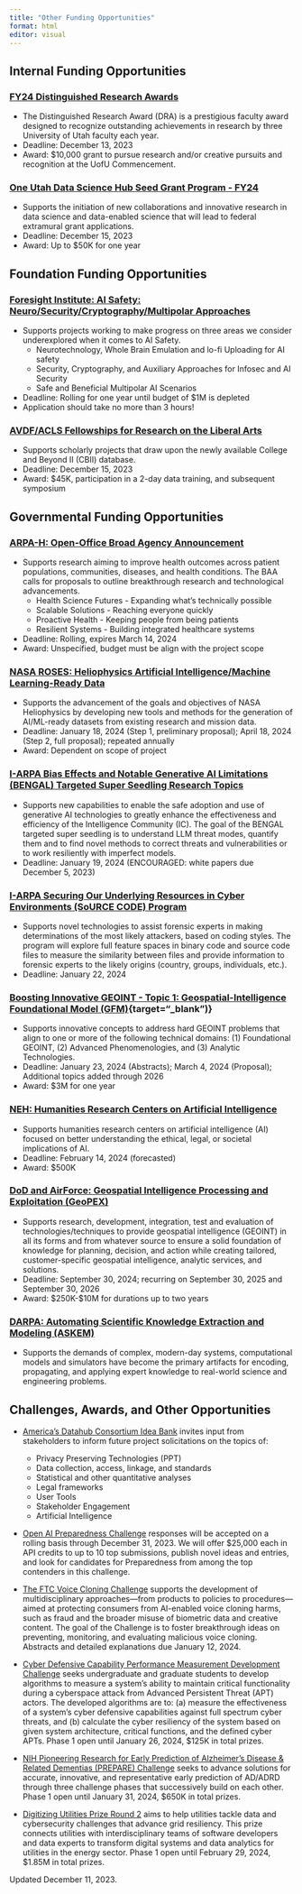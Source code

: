```yaml
---
title: "Other Funding Opportunities"
format: html
editor: visual
---
```


```{=html}
<!-- ### [](){target="_blank"}
* S
* Deadline: 
* Award: $ for durations up to  years -->
```
## Internal Funding Opportunities

### [FY24 Distinguished Research Awards](https://utah.infoready4.com/#freeformCompetitionDetail/1912040){target="_blank"}
-   The Distinguished Research Award (DRA) is a prestigious faculty award designed to recognize outstanding achievements in research by three University of Utah faculty each year.
-   Deadline: December 13, 2023
-   Award: \$10,000 grant to pursue research and/or creative pursuits and recognition at the UofU Commencement.

### [One Utah Data Science Hub Seed Grant Program - FY24](https://utah.infoready4.com/#freeformCompetitionDetail/1913850){target="_blank"}
-   Supports the initiation of new collaborations and innovative research in data science and data-enabled science that will lead to federal extramural grant applications.
-   Deadline: December 15, 2023
-   Award: Up to \$50K for one year

## Foundation Funding Opportunities

### [Foresight Institute: AI Safety: Neuro/Security/Cryptography/Multipolar Approaches](https://foresight.org/ai-safety/){target="_blank"}
-   Supports projects working to make progress on three areas we consider underexplored when it comes to AI Safety.
    -   Neurotechnology, Whole Brain Emulation and lo-fi Uploading for AI safety
    -   Security, Cryptography, and Auxiliary Approaches for Infosec and AI Security
    -   Safe and Beneficial Multipolar AI Scenarios
-   Deadline: Rolling for one year until budget of \$1M is depleted <!-- August 2024 -->
-   Application should take no more than 3 hours!


### [AVDF/ACLS Fellowships for Research on the Liberal Arts](https://www.acls.org/programs/avdf-acls-fellowships-for-research-on-the-liberal-arts/){target="_blank"}
-   Supports scholarly projects that draw upon the newly available College and Beyond II (CBII) database.
-   Deadline: December 15, 2023
-   Award: \$45K, participation in a 2-day data training, and subsequent symposium

<!--## Industry Funding Opportunities-->



<!--## International Funding Opportunities-->

## Governmental Funding Opportunities
### [ARPA-H: Open-Office Broad Agency Announcement](https://arpa-h.gov/engage/baa/){target="_blank"}
-   Supports research aiming to improve health outcomes across patient populations, communities, diseases, and health conditions. The BAA calls for proposals to outline breakthrough research and technological advancements.
    -   Health Science Futures - Expanding what's technically possible
    -   Scalable Solutions - Reaching everyone quickly
    -   Proactive Health - Keeping people from being patients
    -   Resilient Systems - Building integrated healthcare systems
-   Deadline: Rolling, expires March 14, 2024
-   Award: Unspecified, budget must be align with the project scope

### [NASA ROSES: Heliophysics Artificial Intelligence/Machine Learning-Ready Data](https://nspires.nasaprs.com/external/solicitations/summary.do?solId=%7B8721DD55-91A7-4355-4EFB-9224A6C9462A%7D){target="_blank"}
-   Supports the advancement of the goals and objectives of NASA Heliophysics by developing new tools and methods for the generation of AI/ML-ready datasets from existing research and mission data.
-   Deadline: January 18, 2024 (Step 1, preliminary proposal); April 18, 2024 (Step 2, full proposal); repeated annually
-   Award: Dependent on scope of project

### [I-ARPA Bias Effects and Notable Generative AI Limitations (BENGAL) Targeted Super Seedling Research Topics](https://sam.gov/opp/affad5d251934a2a8c4c8e4c9f33433d/view){target="_blank"}
-   Supports new capabilities to enable the safe adoption and use of generative AI technologies to greatly enhance the effectiveness and efficiency of the Intelligence Community (IC). The goal of the BENGAL targeted super seedling is to understand LLM threat modes, quantify them and to find novel methods to correct threats and vulnerabilities or to work resiliently with imperfect models.
-   Deadline: January 19, 2024 (ENCOURAGED: white papers due December 5, 2023)

### [I-ARPA Securing Our Underlying Resources in Cyber Environments (SoURCE CODE) Program](https://sam.gov/opp/fba8e8b62bbf437da4ca1db186b0a7dd/view){target="_blank"}
-   Supports novel technologies to assist forensic experts in making determinations of the most likely attackers, based on coding styles. The program will explore full feature spaces in binary code and source code files to measure the similarity between files and provide information to forensic experts to the likely origins (country, groups, individuals, etc.).
-   Deadline: January 22, 2024

### [Boosting Innovative GEOINT - Topic 1: Geospatial-Intelligence Foundational Model (GFM)](https://www.grants.gov/search-results-detail/351404){target="_blank")}
* Supports innovative concepts to address hard GEOINT problems that align to one or more of the following technical domains: (1) Foundational GEOINT, (2) Advanced Phenomenologies, and (3) Analytic Technologies.
* Deadline: January 23, 2024 (Abstracts); March 4, 2024 (Proposal); Additional topics added through 2026
* Award: $3M for one year

### [NEH: Humanities Research Centers on Artificial Intelligence](https://www.grants.gov/web/grants/view-opportunity.html?oppId=349711){target="_blank"}
-   Supports humanities research centers on artificial intelligence (AI) focused on better understanding the ethical, legal, or societal implications of AI.
-   Deadline: February 14, 2024 (forecasted)
-   Award: \$500K

### [DoD and AirForce: Geospatial Intelligence Processing and Exploitation (GeoPEX)](https://sam.gov/opp/f6dac217c58545578b6dff242335e997/view){target="_blank"}
* Supports research, development, integration, test and evaluation of technologies/techniques to provide geospatial intelligence (GEOINT) in all its forms and from whatever source to ensure a solid foundation of knowledge for planning, decision, and action while creating tailored, customer-specific geospatial intelligence, analytic services, and solutions.
* Deadline: September 30, 2024; recurring on September 30, 2025 and September 30, 2026
* Award: $250K-$10M for durations up to two years

### [DARPA: Automating Scientific Knowledge Extraction and Modeling (ASKEM)](https://www.darpa.mil/program/automating-scientific-knowledge-extraction-and-modelinga){target="_blank"}
-   Supports the demands of complex, modern-day systems, computational models and simulators have become the primary artifacts for encoding, propagating, and applying expert knowledge to real-world science and engineering problems.

## Challenges, Awards, and Other Opportunities
-   [America's Datahub Consortium Idea Bank](https://www.americasdatahub.org/idea-bank-form/){target="_blank"} invites input from stakeholders to inform future project solicitations on the topics of:

    -   Privacy Preserving Technologies (PPT)
    -   Data collection, access, linkage, and standards
    -   Statistical and other quantitative analyses
    -   Legal frameworks
    -   User Tools
    -   Stakeholder Engagement
    -   Artificial Intelligence

-   [Open AI Preparedness Challenge](https://openai.com/form/preparedness-challenge){target="_blank"} responses will be accepted on a rolling basis through December 31, 2023. We will offer \$25,000 each in API credits to up to 10 top submissions, publish novel ideas and entries, and look for candidates for Preparedness from among the top contenders in this challenge.

-   [The FTC Voice Cloning Challenge](https://www.ftc.gov/news-events/contests/ftc-voice-cloning-challenge){target="_blank"} supports the development of multidisciplinary approaches---from products to policies to procedures---aimed at protecting consumers from AI-enabled voice cloning harms, such as fraud and the broader misuse of biometric data and creative content. The goal of the Challenge is to foster breakthrough ideas on preventing, monitoring, and evaluating malicious voice cloning. Abstracts and detailed explanations due January 12, 2024.

- [Cyber Defensive Capability Performance Measurement Development Challenge](https://www.challenge.gov/?challenge=cyber-defensive-capability-performance-measurement-development-challenge){target="_blank"} seeks undergraduate and graduate students to develop algorithms to measure a system’s ability to maintain critical functionality during a cyberspace attack from Advanced Persistent Threat (APT) actors. The developed algorithms are to: (a) measure the effectiveness of a system’s cyber defensive capabilities against full spectrum cyber threats, and (b) calculate the cyber resiliency of the system based on given system architecture, critical functions, and the defined cyber APTs. Phase 1 open until January 26, 2024, $125K in total prizes.

- [NIH Pioneering Research for Early Prediction of Alzheimer's Disease & Related Dementias (PREPARE) Challenge](https://www.challenge.gov/?challenge=prepare-challenge){target="_blank"} seeks to advance solutions for accurate, innovative, and representative early prediction of AD/ADRD through three challenge phases that successively build on each other. Phase 1 open until January 31, 2024, $650K in total prizes.

- [Digitizing Utilities Prize Round 2](https://www.challenge.gov/?challenge=digitizing-utilities-prize-round-2){target="_blank"} aims to help utilities tackle data and cybersecurity challenges that advance grid resiliency. This prize connects utilities with interdisciplinary teams of software developers and data experts to transform digital systems and data analytics for utilities in the energy sector. Phase 1 open until February 29, 2024, $1.85M in total prizes.

<!--## Policy and Engagement -->

Updated December 11, 2023.
